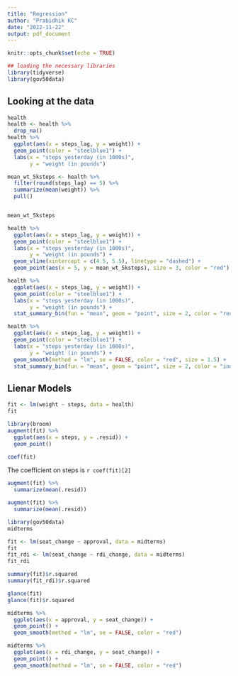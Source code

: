 ```yaml
---
title: "Regression"
author: "Prabidhik KC"
date: "2022-11-22"
output: pdf_document
---
```


```r
knitr::opts_chunk$set(echo = TRUE)
```

```r
## loading the necessary libraries
library(tidyverse)
library(gov50data)
```


## Looking at the data
```r
health
health <- health %>% 
  drop_na()
health %>% 
  ggplot(aes(x = steps_lag, y = weight)) +
  geom_point(color = "steelblue1") +
  labs(x = "steps yesterday (in 1000s)",
       y = "weight (in pounds")

mean_wt_5ksteps <- health %>% 
  filter(round(steps_lag) == 5) %>% 
  summarize(mean(weight)) %>% 
  pull()


mean_wt_5ksteps

```
```r
health %>% 
  ggplot(aes(x = steps_lag, y = weight)) +
  geom_point(color = "steelblue1") +
  labs(x = "steps yesterday (in 1000s)",
       y = "weight (in pounds") +
  geom_vline(xintercept = c(4.5, 5.5), linetype = "dashed") +
  geom_point(aes(x = 5, y = mean_wt_5ksteps), size = 3, color = "red")
```
```r
health %>% 
  ggplot(aes(x = steps_lag, y = weight)) +
  geom_point(color = "steelblue1") +
  labs(x = "steps yesterday (in 1000s)",
       y = "weight (in pounds") +
  stat_summary_bin(fun = "mean", geom = "point", size = 2, color = "red", binwidth = 0.5)
```
```r
health %>% 
  ggplot(aes(x = steps_lag, y = weight)) +
  geom_point(color = "steelblue1") +
  labs(x = "steps yesterday (in 1000s)",
       y = "weight (in pounds") +
  geom_smooth(method = "lm", se = FALSE, color = "red", size = 1.5) +
  stat_summary_bin(fun = "mean", geom = "point", size = 2, color = "indianred1", binwidth = 0.5)
```

## Lienar Models 

```r
fit <- lm(weight ~ steps, data = health)
fit
```

```r
library(broom)
augment(fit) %>% 
  ggplot(aes(x = steps, y = .resid)) +
  geom_point()
```
```r
coef(fit)
```

The coefficient on steps is `r coef(fit)[2]`

```r
augment(fit) %>% 
  summarize(mean(.resid))
```
```r
augment(fit) %>% 
  summarize(mean(.resid))
```

```r
library(gov50data)
midterms
```
```r
fit <- lm(seat_change ~ approval, data = midterms)
fit
fit_rdi <- lm(seat_change ~ rdi_change, data = midterms)
fit_rdi

summary(fit)$r.squared
summary(fit_rdi)$r.squared

glance(fit)
glance(fit)$r.squared

midterms %>% 
  ggplot(aes(x = approval, y = seat_change)) +
  geom_point() +
  geom_smooth(method = "lm", se = FALSE, color = "red")

midterms %>% 
  ggplot(aes(x = rdi_change, y = seat_change)) +
  geom_point() +
  geom_smooth(method = "lm", se = FALSE, color = "red")
```

